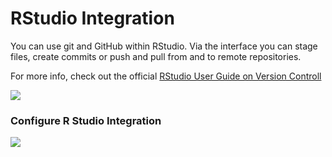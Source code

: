 # RStudio Integration

You can use git and GitHub within RStudio. Via the interface you can stage files, create commits or push and pull from and to remote repositories.

For more info, check out the official [RStudio User Guide on Version Controll](https://docs.posit.co/ide/user/ide/guide/tools/version-control.html)


![](screenshots/rstudio1.png)

### Configure R Studio Integration

![](screenshots/rstudio2.png)
